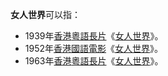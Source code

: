 '''女人世界'''可以指：
*1939年[[香港|香港]][[粵語長片|粵語長片]]《[[女人世界_(1939年電影)|女人世界]]》。
*1952年[[香港|香港]][[國語電影|國語電影]]《[[女人世界_(1952年電影)|女人世界]]》。
*1963年[[香港|香港]][[粵語長片|粵語長片]]《[[女人世界_(1963年電影)|女人世界]]》。
{{disambig|Cat=四字作品消歧义}}